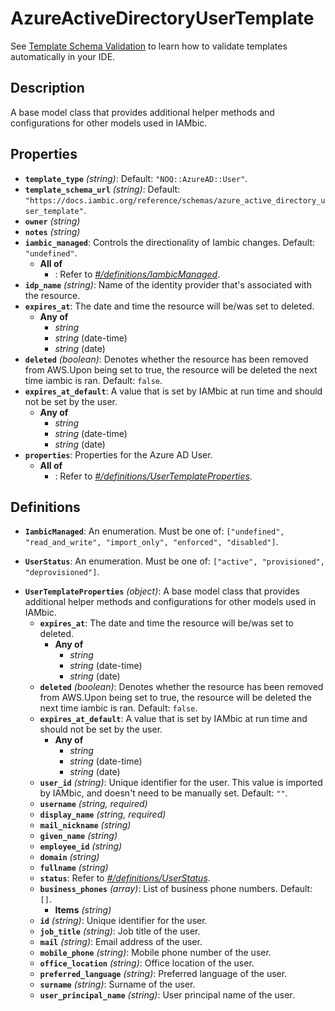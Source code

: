 # AzureActiveDirectoryUserTemplate

See [Template Schema Validation](/reference/template_validation_ide) to learn how to validate templates automatically in your IDE.

## Description

A base model class that provides additional helper methods and
configurations for other models used in IAMbic.

## Properties

- **`template_type`** *(string)*: Default: `"NOQ::AzureAD::User"`.
- **`template_schema_url`** *(string)*: Default: `"https://docs.iambic.org/reference/schemas/azure_active_directory_user_template"`.
- **`owner`** *(string)*
- **`notes`** *(string)*
- **`iambic_managed`**: Controls the directionality of Iambic changes. Default: `"undefined"`.
  - **All of**
    - : Refer to *[#/definitions/IambicManaged](#definitions/IambicManaged)*.
- **`idp_name`** *(string)*: Name of the identity provider that's associated with the resource.
- **`expires_at`**: The date and time the resource will be/was set to deleted.
  - **Any of**
    - *string*
    - *string* (date-time)
    - *string* (date)
- **`deleted`** *(boolean)*: Denotes whether the resource has been removed from AWS.Upon being set to true, the resource will be deleted the next time iambic is ran. Default: `false`.
- **`expires_at_default`**: A value that is set by IAMbic at run time and should not be set by the user.
  - **Any of**
    - *string*
    - *string* (date-time)
    - *string* (date)
- **`properties`**: Properties for the Azure AD User.
  - **All of**
    - : Refer to *[#/definitions/UserTemplateProperties](#definitions/UserTemplateProperties)*.
## Definitions


<a id="definitions/IambicManaged"></a>

- **`IambicManaged`**: An enumeration. Must be one of: `["undefined", "read_and_write", "import_only", "enforced", "disabled"]`.

<a id="definitions/UserStatus"></a>

- **`UserStatus`**: An enumeration. Must be one of: `["active", "provisioned", "deprovisioned"]`.

<a id="definitions/UserTemplateProperties"></a>

- **`UserTemplateProperties`** *(object)*: A base model class that provides additional helper methods and
configurations for other models used in IAMbic.
  - **`expires_at`**: The date and time the resource will be/was set to deleted.
    - **Any of**
      - *string*
      - *string* (date-time)
      - *string* (date)
  - **`deleted`** *(boolean)*: Denotes whether the resource has been removed from AWS.Upon being set to true, the resource will be deleted the next time iambic is ran. Default: `false`.
  - **`expires_at_default`**: A value that is set by IAMbic at run time and should not be set by the user.
    - **Any of**
      - *string*
      - *string* (date-time)
      - *string* (date)
  - **`user_id`** *(string)*: Unique identifier for the user. This value is imported by IAMbic, and doesn't need to be manually set. Default: `""`.
  - **`username`** *(string, required)*
  - **`display_name`** *(string, required)*
  - **`mail_nickname`** *(string)*
  - **`given_name`** *(string)*
  - **`employee_id`** *(string)*
  - **`domain`** *(string)*
  - **`fullname`** *(string)*
  - **`status`**: Refer to *[#/definitions/UserStatus](#definitions/UserStatus)*.
  - **`business_phones`** *(array)*: List of business phone numbers. Default: `[]`.
    - **Items** *(string)*
  - **`id`** *(string)*: Unique identifier for the user.
  - **`job_title`** *(string)*: Job title of the user.
  - **`mail`** *(string)*: Email address of the user.
  - **`mobile_phone`** *(string)*: Mobile phone number of the user.
  - **`office_location`** *(string)*: Office location of the user.
  - **`preferred_language`** *(string)*: Preferred language of the user.
  - **`surname`** *(string)*: Surname of the user.
  - **`user_principal_name`** *(string)*: User principal name of the user.

